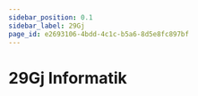 ```yaml
---
sidebar_position: 0.1
sidebar_label: 29Gj
page_id: e2693106-4bdd-4c1c-b5a6-8d5e8fc897bf
---
```




# 29Gj Informatik

<Directory name="Notizen" id="1a6a7d02-0172-4310-9a83-a9c3c889c8a9" />

<Tabs>
    <TabItem label="Einzellektion" value="gym1-hs-theorie">
        <SemesterTable
            header={['Datum', 'Thema', 'Inhalt']}
            compact
            selectable
            rows={hs2025}
            order={SortTimeTableByDate()}
        />
    </TabItem>
    <TabItem label="Praktikum" value="gym1-hs-praktikum">
        <SemesterTable
            header={['Datum', 'Halbklasse', 'Thema', 'Inhalt']}
            compact
            selectable
            rows={hk2025}
            order={SortTimeTableByDate()}
        />
    </TabItem>
</Tabs>
